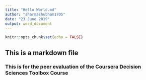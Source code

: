 ---
title: "Hello World.md"
author: "sharmashubham1705"
date: "23 June 2019"
output: word_document
---

```{r setup, include=FALSE}
knitr::opts_chunk$set(echo = FALSE)
```

## This is a markdown file
### This is for the peer evaluation of the Coursera Decision Sciences Toolbox Course

